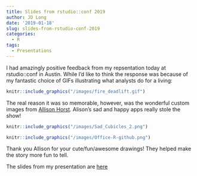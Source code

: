 ```yaml
---
title: Slides from rstudio::conf 2019
author: JD Long
date: '2019-01-18'
slug: slides-from-rstudio-conf-2019
categories:
  - R
tags:
  - Presentations
---
```


I had  amazingly positive feedback from my repsentation today at rstudio::conf in Austin. While I'd like to think the response was because of my fantastic choice of GIFs illustrating what analysts do for a living:

```r
knitr::include_graphics("/images/fire_deadlift.gif")
```

The real reason it was so memorable, however, was the wonderful custom images from [Allison Horst](https://twitter.com/allison_horst?lang=en). Alison's sad and happy apps really stole the show! 

```r
knitr::include_graphics("/images/Sad_Cubicles_2.png")
```

```r
knitr::include_graphics("/images/Office-R-github.png")
```

Thank you Allison for your cute/fun/awesome drawings! They helped make the story more fun to tell. 

The slides from my presentation are [here](/prez/rstudio_conf_2019_main.html)



